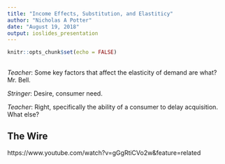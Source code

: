 ```yaml
---
title: "Income Effects, Substitution, and Elastiticy"
author: "Nicholas A Potter"
date: "August 19, 2018"
output: ioslides_presentation
---
```


```r
knitr::opts_chunk$set(echo = FALSE)
```

##

*Teacher*: Some key factors that affect the elasticity of demand are what? Mr. Bell.

*Stringer*: Desire, consumer need.

*Teacher*: Right, specifically the ability of a consumer to delay acquisition. What else?

## The Wire

https://www.youtube.com/watch?v=gGgRtiCVo2w&feature=related
